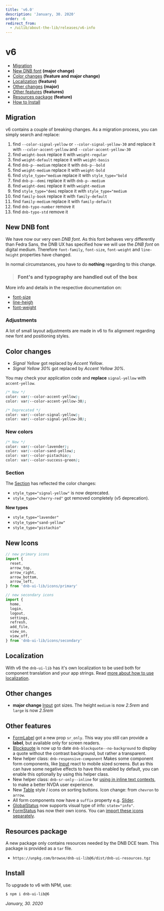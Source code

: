 ```yaml
---
title: 'v6.0'
description: 'January, 30. 2020'
order: -6
redirect_from:
  - /uilib/about-the-lib/releases/v6-info
---
```


# v6

- [Migration](#migration)
- [New DNB font](#new-dnb-font) **(major change)**
- [Color changes](#color-changes) **(feature and major change)**
- [Localization](#localization) **(feature)**
- [Other changes](#other-changes) **(major)**
- [Other features](#other-features) **(features)**
- [Resources package](#resources-package) **(feature)**
- [How to Install](#install)

## Migration

v6 contains a couple of breaking changes. As a migration process, you can simply search and replace:

1. find `--color-signal-yellow` or `--color-signal-yellow-30` and replace it with `--color-accent-yellow` and `--color-accent-yellow-30`
1. find `weight-book` replace it with `weight-regular`
1. find `weight-default` replace it with `weight-basis`
1. find `dnb-p--medium` replace it with `dnb-p--bold`
1. find `weight-medium` replace it with `weight-bold`
1. find `style_type="medium` replace it with `style_type="bold`
1. find `dnb-p--demi` replace it with `dnb-p--medium`
1. find `weight-demi` replace it with `weight-medium`
1. find `style_type="demi` replace it with `style_type="medium`
1. find `family-book` replace it with `family-default`
1. find `family-medium` replace it with `family-default`
1. find `dnb-typo-number` remove it
1. find `dnb-typo-std` remove it

## New DNB font

We have now our very own _DNB font_. As this font behaves very differently than Fedra Sans, the DNB UX has specified how we will use the _DNB font_ on digital medium. Therefore `font-family`, `font-size`, `font-weight` and `line-height` properties have changed.

In normal circumstances, you have to do **nothing** regarding to this change.

> ### Font's and typography are handled out of the box

More info and details in the respective documentation on:

- [font-size](/uilib/typography/font-size)
- [line-heigh](/uilib/typography/line-height)
- [font-weight](/uilib/typography/font-weight)

### Adjustments

A lot of small layout adjustments are made in v6 to fix alignment regarding new font and positioning styles.

## Color changes

- _Signal Yellow_ got replaced by _Accent Yellow_.
- _Signal Yellow 30%_ got replaced by _Accent Yellow 30%_.

You may check your application code and **replace** `signal-yellow` with `accent-yellow`.

```css
/* New */
color: var(--color-accent-yellow);
color: var(--color-accent-yellow-30);

/* Deprecated */
color: var(--color-signal-yellow);
color: var(--color-signal-yellow-30);
```

### New colors

```css
/* New */
color: var(--color-lavender);
color: var(--color-sand-yellow);
color: var(--color-pistachio);
color: var(--color-success-green);
```

### Section

The [Section](/uilib/components/section) has reflected the color changes:

- `style_type="signal-yellow"` is now deprecated.
- `style_type="cherry-red"` got removed completely (v5 deprecation).

**New types**

- `style_type="lavender"`
- `style_type="sand-yellow"`
- `style_type="pistachio"`

## New Icons

```js
// new primary icons
import {
  reset,
  arrow_top,
  arrow_right,
  arrow_bottom,
  arrow_left,
} from 'dnb-ui-lib/icons/primary'

// new secondary icons
import {
  home,
  login,
  logout,
  settings,
  refresh,
  add_file,
  view_on,
  view_off,
} from 'dnb-ui-lib/icons/secondary'
```

## Localization

With v6 the `dnb-ui-lib` has it's own localization to be used both for component translation and your app strings. Read [more about how to use localization](/uilib/usage/customisation/localization).

## Other changes

- **major change** [Input](/uilib/components/input) got sizes. The height `medium` is now _2.5rem_ and `large` is now _2.5rem_

## Other features

- [FormLabel](/uilib/components/form-label) got a new prop `sr_only`. This way you still can provide a **label**, but available only for screen readers.
- [Blockquote](/uilib/elements/blockquote) is now up to date `dnb-blockquote--no-background` to display a quote without the contrast background, but rather a transparent.
- New helper class: `dnb-responsive-component` Makes some component form components, like [Input](/uilib/components/input) react to mobile sized screens. But as this can have some negative effects to have this enabled by default, you can enable this optionally by using this helper class.
- New helper class: `dnb-sr-only--inline` for [using in inline text contexts](/uilib/helpers), to make a better NVDA user experience.
- New [Table](/uilib/elements/tables) style / icons on sorting buttons. Icon change: from `chevron` to `arrow`.
- All form components now have a `suffix` property e.g. [Slider](/uilib/components/slider).
- [GlobalStatus](/uilib/components/global-status) now supports visual type of info: `state="info"`.
- [FormStatus](/uilib/components/form-status) has now their own icons. You can [import these icons separately](/uilib/components/form-status#use-the-icons-only).

## Resources package

A new package only contains resources needed by the DNB DCE team. This package is provided as a `tar` file.

- `https://unpkg.com/browse/dnb-ui-lib@6/dist/dnb-ui-resources.tgz`

## Install

To upgrade to v6 with NPM, use:

```bash
$ npm i dnb-ui-lib@6
```

_January, 30. 2020_
